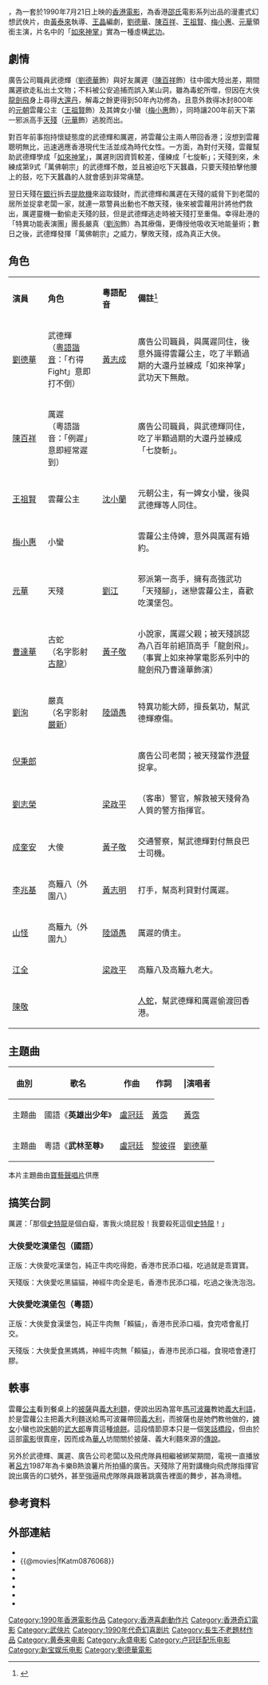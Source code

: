 {{电影信息框
| name = 摩登如來神掌
| original_name = ''{{lang|en|Kung Fu Vs. Acrobatic}}''
| image = Kung Fu VS Acrobatic.jpg
| caption = 
| director = [[黃泰來|黃泰來]]
| producer_2 = 胡兆昌、蔡忠建
| producer = [[向華勝|向華勝]]
| writer = [[王晶_(導演)|王晶]]
| narrator = 
| production_supervisor = 
| starring = [[劉德華|劉德華]]<br>[[陳百祥|陳百祥]]<br>[[王祖賢|王祖賢]]<br>[[梅小惠|梅小惠]]<br>[[元華|元華]]
| music = [[周錦祥|周錦祥]]<br>[[盧冠廷|盧冠廷]]
| maintheme = <small>【國】</small>〈英雄出少年〉／[[黃霑|黃霑]]<br><small>【粵】</small>〈武林至尊〉／[[劉德華|劉德華]]
| cinematography = [[鍾志文|鍾志文]]<br>[[李子衡|李子衡]]<br>[[陳兆君|陳兆君]]
| editing = [[蔡雄|蔡雄]]
| studio = [[永盛電影公司|永盛電影公司]]
| distributor = [[新寶娛樂有限公司_(香港)|新寶娛樂有限公司 (香港)]]
| released = {{BHKG}}：{{Film date|1990|7|21}}<br>{{TWN}}：{{Film date|1990|8|11}}
| sec-title = Modern Buddha's Palm
| rate = II（香港）
| runtime = 99 分鐘
| country = {{BHKG}}
| language = [[粵語|粵語]]、[[普通話|普通話]]
| imdb_id = tt102365
| amg_id = 1:272477
| budget = 
| gross = HK $11,160,216.00<ref>[http://www.angelfire.com/home/bobic/HK_Movies/Total/hk1990a-b5.htm 香港電影票房 1990 〔總票房〕] {{Wayback|url=http://www.angelfire.com/home/bobic/HK_Movies/Total/hk1990a-b5.htm |date=20131002005806 }}，〈香港電影票房全紀錄〉</ref><ref>{{Cite web|title=摩登如來神掌 (1990)|url=http://hkmdb.com/db/movies/view.mhtml?id=7336&display_set=big5|accessdate=2020-04-15|work=hkmdb.com|archive-date=2019-09-30|archive-url=https://web.archive.org/web/20190930201028/http://hkmdb.com/db/movies/view.mhtml?id=7336&display_set=big5|dead-url=no}}</ref>
| preceded_by = 
| followed_by = 
| cn_name = 
| hk_name = 
| tw_name = 
}}

{{engname|《摩登如來神掌》|''Kung Fu Vs. Acrobatic''}}，為一套於1990年7月21日上映的[[香港電影|香港電影]]，為香港[[邵氏|邵氏]]電影系列出品的漫畫式幻想武俠片，由[[黃泰來|黃泰來]]執導、[[王晶_(導演)|王晶]]編劇，[[劉德華|劉德華]]、[[陳百祥|陳百祥]]、[[王祖賢|王祖賢]]、[[梅小惠|梅小惠]]、[[元華|元華]]領銜主演，片名中的「[[如來神掌|如來神掌]]」實為一種虛構[[武功|武功]]。

== 劇情 ==
廣告公司職員武德輝（[[劉德華|劉德華]]飾）與好友厲遲（[[陳百祥|陳百祥]]飾）往中國大陸出差，期間厲遲欲走私出土文物；不料被公安追捕而誤入某山洞，雖為毒蛇所噬，但因在大俠[[龍劍飛|龍劍飛]]身上尋得[[大還丹|大還丹]]，解毒之餘更得到50年內功修為，且意外救得冰封800年的[[元朝|元朝]]雲蘿公主（[[王祖賢|王祖賢]]飾）及其婢女小蠻（[[梅小惠|梅小惠]]飾），同時讓200年前天下第一邪派高手[[天殘|天殘]]（[[元華|元華]]飾）逃脫而出。

對百年前事抱持懷疑態度的武德輝和厲遲，將雲蘿公主兩人帶回香港；沒想到雲蘿聰明無比，迅速適應香港現代生活並成為時代女性。一方面，為對付天殘，雲蘿幫助武德輝學成「[[如來神掌|如來神掌]]」，厲遲則因資質較差，僅練成「七旋斬」；天殘到來，未練成第9式「萬佛朝宗」的武德輝不敵，並且被迫吃下天蠶蟲，只要天殘拍擊他腰上的鼓，吃下天蠶蟲的人就會感到非常痛楚。

翌日天殘在[[銀行|銀行]]拆去[[提款機|提款機]]來盜取錢財，而武德輝和厲遲在天殘的威脅下到老闆的居所並捉拿老闆一家，就連一眾警員出動也不敵天殘，後來被雲蘿用計將他們救出，厲遲靈機一動偷走天殘的鼓，但是武德輝逃走時被天殘打至重傷。幸得赴港的「特異功能表演團」團長嚴真（[[劉洵_(演員)|劉洵]]飾）為其療傷，更傳授他吸收天地能量術；數日之後，武德輝發揮「萬佛朝宗」之威力，擊敗天殘，成為真正大俠。

== 角色 ==
{|class="wikitable" width="57%"
|- style="background:cornflowerblue; color:white" align=center
|style="width:1%"|'''演員'''||style="width:1%"|'''角色'''||style="width:1%"|'''粵語配音'''||style="width:5%"|'''備註'''<ref>{{cite web|url= http://ns1.octavian.net/db/movies/view.mhtml?id=7336&display_set=big5|title= 摩登如來神掌(1990)|author= Dennis Lee|date= |work= 香港影庫|publisher= |accessdate= 2010年10月29日|language= zh|archive-date= 2019年9月27日|archive-url= https://web.archive.org/web/20190927013808/http://ns1.octavian.net/db/movies/view.mhtml?id=7336&display_set=big5|dead-url= no}}</ref>
|-
|[[劉德華|劉德華]]||武德輝<br>（[[粵語|粵語]][[諧音|諧音]]：「冇得Fight」意即打不倒）||[[黃志成|黃志成]]||廣告公司職員，與厲遲同住，後意外識得雲蘿公主，吃了半顆過期的大還丹並練成「如來神掌」武功天下無敵。
|-
|[[陳百祥|陳百祥]]||厲遲<br>（粵語諧音：「例遲」意即經常遲到）||||廣告公司職員，與武德輝同住，吃了半顆過期的大還丹並練成「七旋斬」。
|-
|[[王祖賢|王祖賢]]||雲蘿公主||[[沈小蘭|沈小蘭]]||元朝公主，有一婢女小蠻，後與武德輝等人同住。
|-
|[[梅小惠|梅小惠]]||小蠻||||雲蘿公主侍婢，意外與厲遲有婚約。
|-
|[[元華|元華]]||天殘||[[劉江_(香港)|劉江]]||邪派第一高手，擁有高強武功「天殘腳」，迷戀雲蘿公主，喜歡吃漢堡包。
|-
|[[曹達華|曹達華]]||古蛇<br>（名字影射[[古龍|古龍]]）||[[黃子敬|黃子敬]]||小說家，厲遲父親；被天殘誤認為八百年前絕頂高手「龍劍飛」。（事實上如來神掌電影系列中的龍劍飛乃曹達華飾演）
|-
|[[劉洵_(演員)|劉洵]]||嚴真<br>（名字影射[[嚴新|嚴新]]）||[[陸頌愚|陸頌愚]]||特異功能大師，擅長氣功，幫武德輝療傷。
|-
|[[倪秉郎|倪秉郎]]||||||廣告公司老闆；被天殘當作[[港督|港督]]捉拿。
|-
|[[劉志榮|劉志榮]]||||[[梁政平|梁政平]]||（客串）警官，解救被天殘脅為人質的警方指揮官。
|-
|[[成奎安|成奎安]]||大傻||[[黃子敬|黃子敬]]||交通警察，幫武德輝對付無良巴士司機。
|-
|[[李兆基_(演員)|李兆基]]||高籬八（外圍八）||[[黃志明_(香港)|黃志明]]||打手，幫高利貸對付厲遲。
|-
|[[山怪|山怪]]||高籬九（外圍九）||[[陸頌愚|陸頌愚]]||厲遲的債主。
|-
|[[江全|江全]]||||[[梁政平|梁政平]]||高籬八及高籬九老大。
|-
|[[陳敬_(演員)|陳敬]]||||||[[人蛇|人蛇]]，幫武德輝和厲遲偷渡回香港。
|}

== 主題曲 ==
{|class="wikitable"
!'''曲別'''||'''歌名'''||'''作曲'''||'''作詞'''|||'''演唱者'''
|-
| 主題曲||國語《'''英雄出少年'''》||[[盧冠廷|盧冠廷]]||[[黃霑|黃霑]]||[[黃霑|黃霑]]
|-
| 主題曲||粵語《'''武林至尊'''》||[[盧冠廷|盧冠廷]]||[[黎彼得|黎彼得]]||[[劉德華|劉德華]]
|}

本片主題曲由[[寶麗金|寶藝聲唱片]]供應

==搞笑台詞==
厲遲：「那個[[史特龍|史特龍]]是個白癡，害我火燒屁股！我要殺死這個[[史特龍|史特龍]]！」

===大俠愛吃漢堡包（國語）===
正版：大俠愛吃漢堡包，純正牛肉吃得飽，香港市民添口福，吃過就­是乖寶寶。

天殘版：大俠愛吃黑貓貓，神經牛肉全是毛，香港市民添口福，吃過­之後洗泡泡。

===大俠愛吃漢堡包（粵語）===
正版：大俠愛食漢堡包，純正牛肉無「賴貓」，香港市民添口福，食完唔會亂打交。

天殘版：大俠愛食黑媽媽，神經牛肉無「賴貓」，香港市民添口福，食現唔會連打膠。

== 軼事 ==
雲蘿[[公主|公主]]看到餐桌上的[[披薩|披薩]]與[[義大利麵|義大利麵]]，便說出因為當年[[馬可波羅|馬可波羅]]教她[[義大利語|義大利語]]，於是雲蘿公主把義大利麵送給馬可波羅帶回[[義大利|義大利]]，而披薩也是她們教他做的，[[婢女|婢女]]小蠻也說[[宋朝|宋朝]]的[[武大郎|武大郎]]專賣這種[[燒餅|燒餅]]。這段情節原本只是一個[[笑話|笑話]][[橋段|橋段]]，但由於這部[[電影|電影]]很賣座，因而成為[[華人|華人]]坊間關於披薩、義大利麵來源的[[傳說|傳說]]。

另外於武德輝、厲遲、廣告公司老闆以及飛虎隊員相繼被綁架期間，電視一直播放著[[呂方|呂方]]1987年為卡樂B熱浪薯片所拍攝的廣告。天殘除了用對講機向飛虎隊指揮官說出廣告的口號外，甚至強逼飛虎隊隊員跟著跳廣告裡面的舞步，甚為滑稽。

== 參考資料 ==
{{reflist}}

== 外部連結 ==
*{{hkmdb title|7336}}
*{{@movies|fKatm0876068}}
*{{douban}}
*{{Mtime|17207}}
*{{Amg movie|272477}}
*{{rotten-tomatoes|ma-deng-ru-lai-shen-zhang-kung-fu-vs-acrobatsfai-chi-kings-of-kung-futhunderbolt-91}}
*{{imdb title|102365}}

{{刘德华}}
{{DEFAULTSORT:modeng}}
[[Category:1990年香港電影作品|Category:1990年香港電影作品]]
[[Category:香港喜劇動作片|Category:香港喜劇動作片]]
[[Category:香港奇幻電影|Category:香港奇幻電影]]
[[Category:武俠片|Category:武俠片]]
[[Category:1990年代奇幻喜剧片|Category:1990年代奇幻喜剧片]]
[[Category:長生不老題材作品|Category:長生不老題材作品]]
[[Category:黄泰来电影|Category:黄泰来电影]]
[[Category:永盛电影|Category:永盛电影]]
[[Category:卢冠廷配乐电影|Category:卢冠廷配乐电影]]
[[Category:新宝娱乐电影|Category:新宝娱乐电影]]
[[Category:劉德華電影|Category:劉德華電影]]